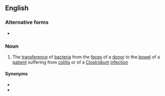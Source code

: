 ==English==

===Alternative forms===
* {{l|en|faecal transplant}}

===Noun===
{{en-noun}}

# {{lb|en|medicine}} The [[transference]] of [[bacteria]] from the [[feces]] of a [[donor]] to the [[bowel]] of a [[patient]] suffering from [[colitis]] or of a [[Clostridium]] [[infection]]

====Synonyms====
* {{l|en|fecal bacteriotherapy}}
* {{l|en|fecal transfusion}}